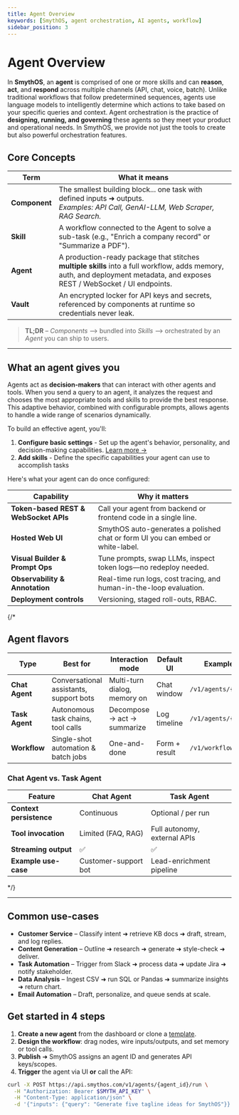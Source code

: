 ```yaml
---
title: Agent Overview
keywords: [SmythOS, agent orchestration, AI agents, workflow]
sidebar_position: 3
---
```


# Agent Overview

In **SmythOS**, an **agent** is comprised of one or more skills and can **reason**, **act**, and **respond** across multiple channels (API, chat, voice, batch). Unlike traditional workflows that follow predetermined sequences, agents use language models to intelligently determine which actions to take based on your specific queries and context. Agent orchestration is the practice of **designing, running, and governing** these agents so they meet your product and operational needs. In SmythOS, we provide not just the tools to create but also powerful orchestration features. 

## Core Concepts
| Term | What it means |
|------|--------------------------|
| **Component** | The smallest building block... one task with defined inputs ➜ outputs.<br/>_Examples: API Call, GenAI-LLM, Web Scraper, RAG Search._ |
| **Skill** | A workflow connected to the Agent to solve a sub-task (e.g., "Enrich a company record" or "Summarize a PDF"). |
| **Agent** | A production-ready package that stitches **multiple skills** into a full workflow, adds memory, auth, and deployment metadata, and exposes REST / WebSocket / UI endpoints. |
| **Vault** | An encrypted locker for API keys and secrets, referenced by components at runtime so credentials never leak. |

> **TL;DR** – *Components* ⟶ bundled into *Skills* ⟶ orchestrated by an *Agent* you can ship to users.

---

## What an agent gives you

Agents act as **decision-makers** that can interact with other agents and tools. When you send a query to an agent, it analyzes the request and chooses the most appropriate tools and skills to provide the best response. This adaptive behavior, combined with configurable prompts, allows agents to handle a wide range of scenarios dynamically.

To build an effective agent, you'll:

1. **Configure basic settings** - Set up the agent's behavior, personality, and decision-making capabilities. [Learn more →](/docs/agent-studio/manage-agents/overview)
2. **Add skills** - Define the specific capabilities your agent can use to accomplish tasks

Here's what your agent can do once configured:

| Capability | Why it matters |
|------------|----------------|
| **Token-based REST & WebSocket APIs** | Call your agent from backend or frontend code in a single line. |
| **Hosted Web UI** | SmythOS auto-generates a polished chat or form UI you can embed or white-label. |
| **Visual Builder & Prompt Ops** | Tune prompts, swap LLMs, inspect token logs—no redeploy needed. |
| **Observability & Annotation** | Real-time run logs, cost tracing, and human-in-the-loop evaluation. |
| **Deployment controls** | Versioning, staged roll-outs, RBAC.|

{/* 
## Agent flavors

| Type | Best for | Interaction mode | Default UI | Example Endpoint |
|------|----------|------------------|------------|------------------|
| **Chat Agent** | Conversational assistants, support bots | Multi-turn dialog, memory on | Chat window | `/v1/agents/{id}/chat` |
| **Task Agent** | Autonomous task chains, tool calls | Decompose → act → summarize | Log timeline | `/v1/agents/{id}/run` |
| **Workflow** | Single-shot automation & batch jobs | One-and-done | Form + result | `/v1/workflows/{id}/invoke` |

### Chat Agent vs. Task Agent

| Feature | Chat Agent | Task Agent |
|---------|-----------|-----------|
| **Context persistence** | Continuous | Optional / per run |
| **Tool invocation** | Limited (FAQ, RAG) | Full autonomy, external APIs |
| **Streaming output** | ✅ | ✅ |
| **Example use-case** | Customer-support bot | Lead-enrichment pipeline |
*/}

---
## Common use-cases

- **Customer Service** – Classify intent ➜ retrieve KB docs ➜ draft, stream, and log replies.  
- **Content Generation** – Outline ➜ research ➜ generate ➜ style-check ➜ deliver.  
- **Task Automation** – Trigger from Slack ➜ process data ➜ update Jira ➜ notify stakeholder.  
- **Data Analysis** – Ingest CSV ➜ run SQL or Pandas ➜ summarize insights ➜ return chart.  
- **Email Automation** – Draft, personalize, and queue sends at scale.


## Get started in 4 steps

1. **Create a new agent** from the dashboard or clone a [template](/docs/agent-templates/overview).  
2. **Design the workflow**: drag nodes, wire inputs/outputs, and set memory or tool calls.  
3. **Publish** ➜ SmythOS assigns an agent ID and generates API keys/scopes.  
4. **Trigger** the agent via UI **or** call the API:

```bash
curl -X POST https://api.smythos.com/v1/agents/{agent_id}/run \
  -H "Authorization: Bearer $SMYTH_API_KEY" \
  -H "Content-Type: application/json" \
  -d '{"inputs": {"query": "Generate five tagline ideas for SmythOS"}}'
